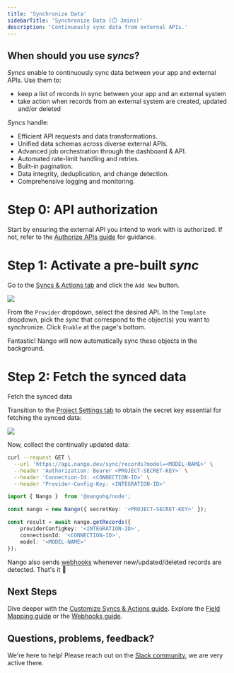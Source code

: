 ```yaml
---
title: 'Synchronize Data'
sidebarTitle: 'Synchronize Data (⏱️ 3mins)'
description: 'Continuously sync data from external APIs.'
---
```


## When should you use _syncs_? 

_Syncs_ enable to continuously sync data between your app and external APIs. Use them to:
- keep a list of records in sync between your app and an external system
- take action when records from an external system are created, updated and/or deleted 

_Syncs_ handle:
- Efficient API requests and data transformations.
- Unified data schemas across diverse external APIs.
- Advanced job orchestration through the dashboard & API.
- Automated rate-limit handling and retries.
- Built-in pagination.
- Data integrity, deduplication, and change detection.
- Comprehensive logging and monitoring.

# Step 0: API authorization

Start by ensuring the external API you intend to work with is authorized. If not, refer to the [Authorize APIs guide](/guides/oauth) for guidance.

# Step 1: Activate a pre-built _sync_

Go to the [Syncs & Actions tab](https://app.nango.dev/syncs) and click the `Add New` button.

<Frame>
  <img src="/images/quickstart/add-new-sync.png" />
</Frame>

From the `Provider` dropdown, select the desired API. In the `Template` dropdown, pick the _sync_ that correspond to the object(s) you want to synchronize. Click `Enable` at the page's bottom.

Fantastic! Nango will now automatically sync these objects in the background.

# Step 2: Fetch the synced data

Fetch the synced data

Transition to the [Project Settings tab](https://app.nango.dev/project-settings) to obtain the secret key essential for fetching the synced data:

<Frame>
  <img src="/images/quickstart/secret-key.png" />
</Frame>

Now, collect the continually updated data:

<Tabs>

<Tab title="cURL">

```bash
curl --request GET \
  --url 'https://api.nango.dev/sync/records?model=<MODEL-NAME>' \
  --header 'Authorization: Bearer <PROJECT-SECRET-KEY>' \
  --header 'Connection-Id: <CONNECTION-ID>' \
  --header 'Provider-Config-Key: <INTEGRATION-ID>'
```
</Tab>

<Tab title="Node SDK">

```ts
import { Nango }  from '@nangohq/node';

const nango = new Nango({ secretKey: '<PROJECT-SECRET-KEY>' });

const result = await nango.getRecords({
    providerConfigKey: '<INTEGRATION-ID>',
    connectionId: '<CONNECTION-ID>',
    model: '<MODEL-NAME>'
});
```
</Tab>


</Tabs>

Nango also sends [webhooks](/guides/webhooks) whenever new/updated/deleted records are detected. That's it 🎉

## Next Steps

Dive deeper with the [Customize Syncs & Actions guide](/guides/custom-script). Explore the [Field Mapping guide](/guides/sync) or the [Webhooks guide](/guides/webhooks).

## Questions, problems, feedback?

We're here to help! Please reach out on the [Slack community](https://nango.dev/slack), we are very active there.